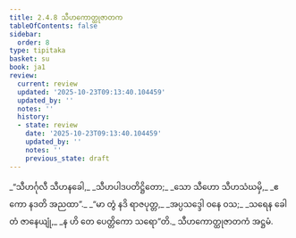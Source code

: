 ```yaml
---
title: 2.4.8 သီဟကောတ္ထုဇာတက
tableOfContents: false
sidebar:
  order: 8
type: tipitaka
basket: su
book: ja1
review:
  current: review
  updated: '2025-10-23T09:13:40.104459'
  updated_by: ''
  notes: ''
  history:
  - state: review
    date: '2025-10-23T09:13:40.104459'
    updated_by: ''
    notes: ''
    previous_state: draft
---
```



<ReviewStatus review={frontmatter.review} showDetails={true} />

<HypothesisAnnotation frontmatter={frontmatter} />

<DynamicBreadcrumb />

<Division number="75" book="ja1" e="ch" v="22" p="49">

<Paragraph number="459" type="verses" book="ja1">
_“သီဟင်္ဂုလီ သီဟနခေါ,_  
_သီဟပါဒပတိဋ္ဌိတော;_  
_သော သီဟော သီဟသံဃမှိ,_  
_ဧကော နဒတိ အညထာ”._  

</Paragraph>

</Division>
<Division number="76" book="ja1" e="ch" v="22" p="49">

<Paragraph number="460" type="verses" book="ja1">
_“မာ တွံ နဒိ ရာဇပုတ္တ,_  
_အပ္ပသဒ္ဒေါ ဝနေ ဝသ;_  
_သရေန ခေါ တံ ဇာနေယျုံ,_  
_န ဟိ တေ ပေတ္တိကော သရော”တိ._  


</Paragraph>
</Division>

<Paragraph number="461" type="center" book="ja1">
သီဟကောတ္ထုဇာတကံ အဋ္ဌမံ.
</Paragraph>